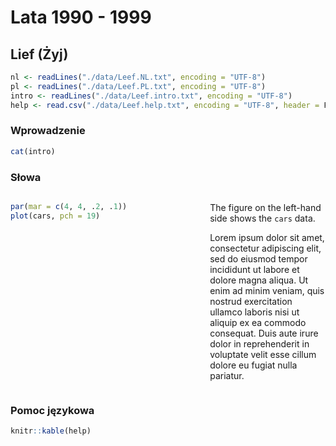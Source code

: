 # Lata 1990 - 1999


## Lief (Żyj) 

```r
nl <- readLines("./data/Leef.NL.txt", encoding = "UTF-8")
pl <- readLines("./data/Leef.PL.txt", encoding = "UTF-8")
intro <- readLines("./data/Leef.intro.txt", encoding = "UTF-8")
help <- read.csv("./data/Leef.help.txt", encoding = "UTF-8", header = F)
```

### Wprowadzenie

```r
cat(intro)
```

### Słowa

<!-- :::::: {.columns} -->

<!-- ::: {.column width="48%" data-latex="{2.64in}"} -->

<!-- ```{r, echo=FALSE, results = "asis"} -->
<!--  for(i in c(1:length(nl))){ -->
<!--    line <- paste0(nl[i], "  \n")  -->
<!--    cat(line) -->
<!--     } -->
<!-- ``` -->
<!-- ::: -->

<!-- ::: {.column width="4%" data-latex="{0.22in}"} -->
<!-- \  -->
<!-- <!-- an empty Div (with a white space), serving as -->
<!-- a column separator -->

<!-- ::: -->

<!-- ::: {.column width="48%" data-latex="{2.64in}"} -->

<!-- ```{r, echo=FALSE, results = "asis"} -->
<!--  for(i in c(1:length(pl))){ -->
<!--    line <- paste0(pl[i], "  \n")  -->
<!--    cat(line) -->
<!--  } -->
<!-- ``` -->

<!-- ::: -->

<!-- :::::: -->



:::::: {.columns}

::: {.column width="55%" data-latex="{2.64in}"}
```r
par(mar = c(4, 4, .2, .1))
plot(cars, pch = 19)
```
:::

::: {.column width="5%" data-latex="{0.22in}"}
\ 
<!-- an empty Div (with a white space), serving as
a column separator -->
:::

::: {.column width="40%" data-latex="{2.64in}"}
The figure on the left-hand side shows the `cars` data.

Lorem ipsum dolor sit amet, consectetur adipiscing elit, sed do
eiusmod tempor incididunt ut labore et dolore magna aliqua. Ut
enim ad minim veniam, quis nostrud exercitation ullamco laboris
nisi ut aliquip ex ea commodo consequat. Duis aute irure dolor
in reprehenderit in voluptate velit esse cillum dolore eu fugiat
nulla pariatur.
:::
::::::


### Pomoc językowa

```r
knitr::kable(help)
```

